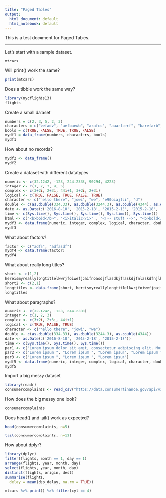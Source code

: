 ```yaml
---
title: "Paged Tables"
output:
  html_document: default
  html_notebook: default
---
```

This is a test document for Paged Tables.

----
Let's start with a sample dataset.

```r
mtcars
```

Will print() work the same?
```r
print(mtcars)
```

Does a tibble work the same way?
```r
library(nycflights13)
flights
```

Create a small dataset
```r
numbers = c(2, 3, 5, 2, 3) 
characters = c("wefadv", "aefbaewb", "arafcc", "aaarfaerf", "barefarb")
bools = c(TRUE, FALSE, TRUE, TRUE, FALSE) 
mydf1 = data_frame(numbers, characters, bools)
mydf1
```

How about no records?
```r
mydf2 <- data_frame()
mydf2
```

Create a dataset with different datatypes
```r
numeric <- c(32.4242, -123, 244.2333, 90294, 4223)
integer <- c(1, 2, 3, 4, 5)
complex <- c(3+2i, 2+3i, 44i+1, 3+2i, 2+3i)
logical <- c(TRUE, FALSE, TRUE, FALSE, TRUE)
character <- c("hello there", "jowi", "we", "e90oiajfoi", "d")
double <- c(as.double(334.33), as.double(3244.3), as.double(4344), as.double(33), as.double(-3244.3))
date <- as.Date(c('2016-8-10', '2015-2-18', '2015-2-18', '2015-2-18', '2015-2-18'))
time <- c(Sys.time(), Sys.time(), Sys.time(), Sys.time(), Sys.time())
html <- c("<b>bold</b>", "<i>italic</i>" , "<!-- stuff -->", "<b>bold</b>", "<IMG SRC='https://media.giphy.com/media/cEGwQzpKFKcUw/giphy.gif'")
mydf3 <- data.frame(numeric, integer, complex, logical, character, double, date, time, html, stringsAsFactors = FALSE)
mydf3
```

What about factors?
```r
factor <- c("adfa", "adfasdf")
mydf4 <- data.frame(factor)
mydf4
```

What about really long titles?
```r
short <- c(1,2)
hereismyreallylongtitlelkwrjfoiwefjoaifnoasdjflasdkjfnaskdjfnlaskdfnjlkasdjflkasdjflaskdjflaskdjflaskdfjlaskdjfalaksdjflaskdfjlasdkjflakdsfjlasdkjfladskjflakdjflaskdjflakdjflakdsjflasdjflaksdfjlakdjflaskdjflaskdjflaskdf <- c("adfa", "adfasdf")
short2 <- c(2,1)
longtitles <- data.frame(short, hereismyreallylongtitlelkwrjfoiwefjoaifnoasdjflasdkjfnaskdjfnlaskdfnjlkasdjflkasdjflaskdjflaskdjflaskdfjlaskdjfalaksdjflaskdfjlasdkjflakdsfjlasdkjfladskjflakdjflaskdjflakdjflakdsjflasdjflaksdfjlakdjflaskdjflaskdjflaskdf, short2)
longtitles
```


What about paragraphs?
```r
numeric <- c(32.4242, -123, 244.2333)
integer <- c(1, 2, 3)
complex <- c(3+2i, 2+3i, 44i+1)
logical <- c(TRUE, FALSE, TRUE)
character <- c("hello there", "jowi", "we")
double <- c(as.double(334.33), as.double(3244.3), as.double(4344))
date <- as.Date(c('2016-8-10', '2015-2-18', '2015-2-18'))
time <- c(Sys.time(), Sys.time(), Sys.time())
par1 <- c("Lorem ipsum dolor sit amet, consectetur adipiscing elit. Morbi hendrerit ligula pretium urna blandit, ac eleifend nisi sodales. Vestibulum scelerisque pretium tortor, ut convallis eros scelerisque a. Duis porta posuere eleifend. Curabitur semper, urna non varius laoreet, erat quam convallis elit, quis malesuada sapien risus sed dui. Nulla finibus, nisl vel iaculis pulvinar, metus felis facilisis nisi, ac tincidunt est ipsum in elit. Proin in mauris id lectus pretium posuere. Maecenas risus risus, lobortis et tincidunt nec, elementum at ipsum. Duis interdum lectus a mauris cursus dictum. Integer rhoncus ullamcorper sodales. Fusce quis lobortis nulla. Praesent vel semper metus. Donec luctus ornare lectus id rhoncus. Pellentesque et congue sapien. Vivamus nec ante rutrum, viverra diam sed, varius risus. Nullam dignissim ultricies leo et blandit.", "Lorem ipsum dolor sit amet, consectetur adipiscing elit. Morbi hendrerit ligula pretium urna blandit, ac eleifend nisi sodales. Vestibulum scelerisque pretium tortor, ut convallis eros scelerisque a. Duis porta posuere eleifend. Curabitur semper, urna non varius laoreet, erat quam convallis elit, quis malesuada sapien risus sed dui. Nulla finibus, nisl vel iaculis pulvinar, metus felis facilisis nisi, ac tincidunt est ipsum in elit. Proin in mauris id lectus pretium posuere. Maecenas risus risus, lobortis et tincidunt nec, elementum at ipsum. Duis interdum lectus a mauris cursus dictum. Integer rhoncus ullamcorper sodales. Fusce quis lobortis nulla. Praesent vel semper metus. Donec luctus ornare lectus id rhoncus. Pellentesque et congue sapien. Vivamus nec ante rutrum, viverra diam sed, varius risus. Nullam dignissim ultricies leo et blandit.", "Lorem ipsum dolor sit amet, consectetur adipiscing elit. Morbi hendrerit ligula pretium urna blandit, ac eleifend nisi sodales. Vestibulum scelerisque pretium tortor, ut convallis eros scelerisque a. Duis porta posuere eleifend. Curabitur semper, urna non varius laoreet, erat quam convallis elit, quis malesuada sapien risus sed dui. Nulla finibus, nisl vel iaculis pulvinar, metus felis facilisis nisi, ac tincidunt est ipsum in elit. Proin in mauris id lectus pretium posuere. Maecenas risus risus, lobortis et tincidunt nec, elementum at ipsum. Duis interdum lectus a mauris cursus dictum. Integer rhoncus ullamcorper sodales. Fusce quis lobortis nulla. Praesent vel semper metus. Donec luctus ornare lectus id rhoncus. Pellentesque et congue sapien. Vivamus nec ante rutrum, viverra diam sed, varius risus. Nullam dignissim ultricies leo et blandit.")
par2 <- c("Lorem ipsum ", "Lorem ipsum ", "Lorem ipsum", "Lorem ipsum ", "Lorem ipsum ", "Lorem ipsum ", "Lorem ipsum ", "Lorem ipsum ", "Lorem ipsum ", "Lorem ipsum ", "Lorem ipsum ", "Lorem ipsum ", "Lorem ipsum ", "Lorem ipsum ", "Lorem ipsum ")
par3 <- c("Lorem ipsum ", "Lorem ipsum ", "Lorem ipsum")
mydf5 <- data.frame(numeric, integer, complex, logical, character, double, date, time, par1, par2, par3)
mydf5
```



Import a big messy dataset
```r
library(readr)
consumercomplaints <- read_csv("https://data.consumerfinance.gov/api/views/s6ew-h6mp/rows.csv?accessType=DOWNLOAD")
```

How does the big messy one look?
```r
consumercomplaints
```

Does head() and tail() work as expected?
```r
head(consumercomplaints, n=5)
```

```r
tail(consumercomplaints, n=13)
```

How about dplyr?
```r
library(dplyr)
filter(flights, month == 1, day == 1)
arrange(flights, year, month, day)
select(flights, year, month, day)
distinct(flights, origin, dest)
summarise(flights,
  delay = mean(dep_delay, na.rm = TRUE))
```


```r
mtcars %>% print() %>% filter(cyl == 4)
```